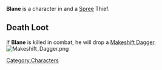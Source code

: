

{{Infobox
| name     = Blane
| image    = Blane.png
| race     = Human
| location = Havaria - Murder Bay
| source   = 
| reward   = 
| related  = Spree - Thief
| ID       =
}}{{quote|Apparently Blane once dreamed of being a monster hunter, so his life satisfaction is undoubtedly not high.|Blane's Compendium Description}}'''Blane''' is a character in {{Gamename}} and a [[Spree]] Thief.

== Death Loot ==
If '''Blane''' is killed in combat, he will drop a [[Makeshift Dagger]].
[[File:Makeshift Dagger.png|none|thumb]]
[[Category:Characters]]